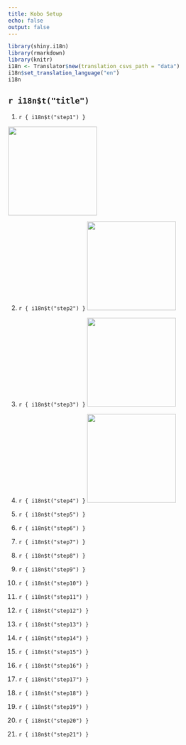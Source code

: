 ```yaml
---
title: Kobo Setup
echo: false
output: false
---
```


```r
library(shiny.i18n)
library(rmarkdown)
library(knitr)
i18n <- Translator$new(translation_csvs_path = "data")
i18n$set_translation_language("en")
i18n


```

## `r i18n$t("title")`

1.  `r { i18n$t("step1") }`

![](images/fig1.jpg){width="200"}

2.  `r { i18n$t("step2") }`
![](images/fig2.jpg){width="200"}

3.  `r { i18n$t("step3") }`
![](images/fig3.jpg){width="200"}

4.  `r { i18n$t("step4") }`
![](images/fig4.jpg){width="200"}

5.  `r { i18n$t("step5") }`

6.  `r { i18n$t("step6") }`

7.  `r { i18n$t("step7") }`

8.  `r { i18n$t("step8") }`

9.  `r { i18n$t("step9") }`

10. `r { i18n$t("step10") }`

11. `r { i18n$t("step11") }`

12. `r { i18n$t("step12") }`

13. `r { i18n$t("step13") }`

14. `r { i18n$t("step14") }`

15. `r { i18n$t("step15") }`

16. `r { i18n$t("step16") }`

17. `r { i18n$t("step17") }`

18. `r { i18n$t("step18") }`

19. `r { i18n$t("step19") }`

20. `r { i18n$t("step20") }`

21. `r { i18n$t("step21") }`
